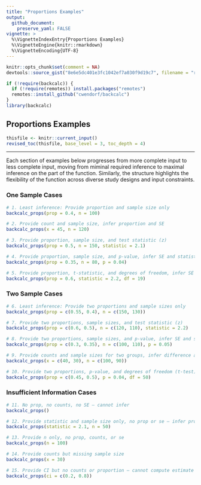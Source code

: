 ```yaml
---
title: "Proportions Examples"
output:
  github_document:
    preserve_yaml: FALSE
vignette: >
  %\VignetteIndexEntry{Proportions Examples}
  %\VignetteEngine{knitr::rmarkdown}
  %\VignetteEncoding{UTF-8}
---
```


```r
knitr::opts_chunk$set(comment = NA)
devtools::source_gist("8e6e5dc401e3fc1042ef7a030f9d19c7", filename = "revised_toc.R")
```

```r
if (!require(backcalc)) {
  if (!require(remotes)) install.packages("remotes")
  remotes::install_github("cwendorf/backcalc")
}
library(backcalc)
```

## Proportions Examples

```r
thisfile <- knitr::current_input()
revised_toc(thisfile, base_level = 3, toc_depth = 4)
```

---

Each section of examples below progresses from more complete input to less complete input, moving from miminal required inference to maximal inference on the part of the function. Similarly, the structure highlights the flexibility of the function across diverse study designs and input constraints.

### One Sample Cases

```r
# 1. Least inference: Provide proportion and sample size only
backcalc_props(prop = 0.4, n = 100)

# 2. Provide count and sample size, infer proportion and SE
backcalc_props(x = 45, n = 120)

# 3. Provide proportion, sample size, and test statistic (z)
backcalc_props(prop = 0.5, n = 150, statistic = 2.1)

# 4. Provide proportion, sample size, and p-value, infer SE and statistic
backcalc_props(prop = 0.35, n = 80, p = 0.04)

# 5. Provide proportion, t-statistic, and degrees of freedom, infer SE and p
backcalc_props(prop = 0.6, statistic = 2.2, df = 19)
```

### Two Sample Cases

```r
# 6. Least inference: Provide two proportions and sample sizes only
backcalc_props(prop = c(0.55, 0.4), n = c(150, 130))

# 7. Provide two proportions, sample sizes, and test statistic (z)
backcalc_props(prop = c(0.6, 0.5), n = c(120, 110), statistic = 2.2)

# 8. Provide two proportions, sample sizes, and p-value, infer SE and statistic
backcalc_props(prop = c(0.3, 0.35), n = c(100, 110), p = 0.05)

# 9. Provide counts and sample sizes for two groups, infer difference and SE
backcalc_props(x = c(40, 30), n = c(100, 90))

# 10. Provide two proportions, p-value, and degrees of freedom (t-test)
backcalc_props(prop = c(0.45, 0.5), p = 0.04, df = 50)
```

### Insufficient Information Cases

```r
# 11. No prop, no counts, no SE — cannot infer
backcalc_props()

# 12. Provide statistic and sample size only, no prop or se — infer prop and SE
backcalc_props(statistic = 2.1, n = 50)

# 13. Provide n only, no prop, counts, or se
backcalc_props(n = 100)

# 14. Provide counts but missing sample size
backcalc_props(x = 30)

# 15. Provide CI but no counts or proportion — cannot compute estimate or SE
backcalc_props(ci = c(0.2, 0.8))
```
